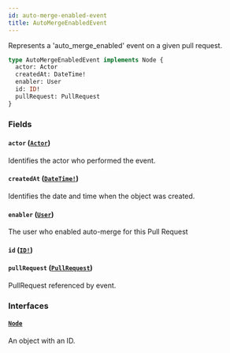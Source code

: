```yaml
---
id: auto-merge-enabled-event
title: AutoMergeEnabledEvent
---
```


Represents a 'auto_merge_enabled' event on a given pull request.

```graphql
type AutoMergeEnabledEvent implements Node {
  actor: Actor
  createdAt: DateTime!
  enabler: User
  id: ID!
  pullRequest: PullRequest
}
```

### Fields

#### `actor` ([`Actor`](/docs/api/interfaces/actor))

Identifies the actor who performed the event.

#### `createdAt` ([`DateTime!`](/docs/api/scalars/date-time))

Identifies the date and time when the object was created.

#### `enabler` ([`User`](/docs/api/objects/user))

The user who enabled auto-merge for this Pull Request

#### `id` ([`ID!`](/docs/api/scalars/id))

#### `pullRequest` ([`PullRequest`](/docs/api/objects/pull-request))

PullRequest referenced by event.

### Interfaces

#### [`Node`](/docs/api/interfaces/node)

An object with an ID.
